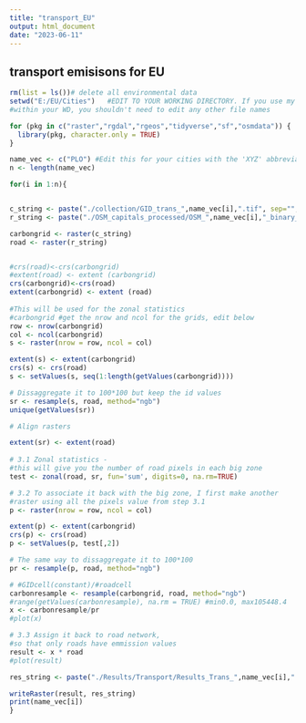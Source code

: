 ```yaml
---
title: "transport_EU"
output: html_document
date: "2023-06-11"
---
```


## transport emisisons for EU

```r
rm(list = ls())# delete all environmental data
setwd("E:/EU/Cities")   #EDIT TO YOUR WORKING DIRECTORY. If you use my file structure and naming conventions
#within your WD, you shouldn't need to edit any other file names

for (pkg in c("raster","rgdal","rgeos","tidyverse","sf","osmdata")) {
  library(pkg, character.only = TRUE)
}
```

```r
name_vec <- c("PLO") #Edit this for your cities with the 'XYZ' abbreviations for city names
n <- length(name_vec)

for(i in 1:n){


c_string <- paste("./collection/GID_trans_",name_vec[i],".tif", sep="", collapse = "")
r_string <- paste("./OSM_capitals_processed/OSM_",name_vec[i],"_binary_clip.tif", sep="", collapse = "")#

carbongrid <- raster(c_string)                        
road <- raster(r_string)                         


#crs(road)<-crs(carbongrid)
#extent(road) <- extent (carbongrid)
crs(carbongrid)<-crs(road)
extent(carbongrid) <- extent (road)
    
#This will be used for the zonal statistics
#carbongrid #get the nrow and ncol for the grids, edit below 
row <- nrow(carbongrid)
col <- ncol(carbongrid)
s <- raster(nrow = row, ncol = col)                                             

extent(s) <- extent(carbongrid)
crs(s) <- crs(road)
s <- setValues(s, seq(1:length(getValues(carbongrid))))

# Dissaggregate it to 100*100 but keep the id values
sr <- resample(s, road, method="ngb")
unique(getValues(sr))

# Align rasters

extent(sr) <- extent(road)
    
# 3.1 Zonal statistics - 
#this will give you the number of road pixels in each big zone
test <- zonal(road, sr, fun='sum', digits=0, na.rm=TRUE) 

# 3.2 To associate it back with the big zone, I first make another 
#raster using all the pixels value from step 3.1
p <- raster(nrow = row, ncol = col)            

extent(p) <- extent(carbongrid)
crs(p) <- crs(road)
p <- setValues(p, test[,2])

# The same way to dissaggregate it to 100*100
pr <- resample(p, road, method="ngb")

# #GIDcell(constant)/#roadcell
carbonresample <- resample(carbongrid, road, method="ngb")
#range(getValues(carbonresample), na.rm = TRUE) #min0.0, max105448.4
x <- carbonresample/pr
#plot(x)

# 3.3 Assign it back to road network, 
#so that only roads have emmission values
result <- x * road                                                          
#plot(result)

res_string <- paste("./Results/Transport/Results_Trans_",name_vec[i],".tif", sep="", collapse = "", overwrite=TRUE)

writeRaster(result, res_string) 
print(name_vec[i])
}
```

